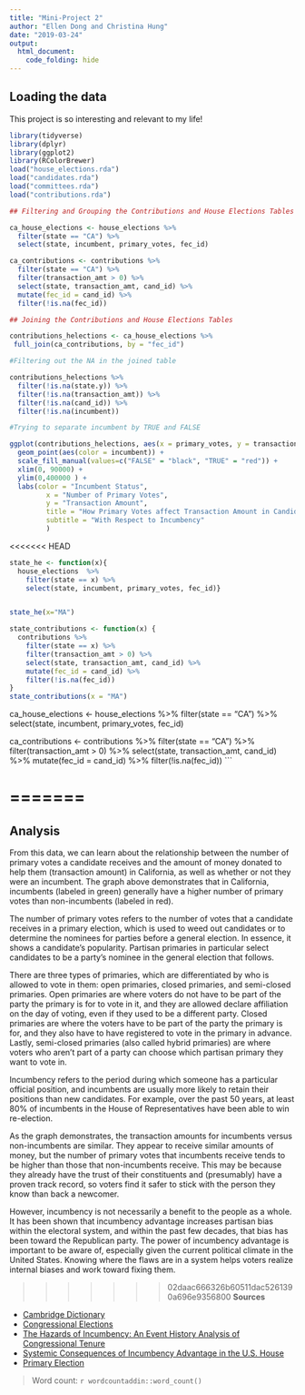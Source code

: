 ```yaml
---
title: "Mini-Project 2"
author: "Ellen Dong and Christina Hung"
date: "2019-03-24"
output: 
  html_document:
    code_folding: hide
---
```



## Loading the data

This project is so interesting and relevant to my life!  

```r
library(tidyverse)
library(dplyr)
library(ggplot2)
library(RColorBrewer)
load("house_elections.rda")
load("candidates.rda")
load("committees.rda")
load("contributions.rda")
```

```r
## Filtering and Grouping the Contributions and House Elections Tables

ca_house_elections <- house_elections %>%
  filter(state == "CA") %>%
  select(state, incumbent, primary_votes, fec_id)

ca_contributions <- contributions %>%
  filter(state == "CA") %>%
  filter(transaction_amt > 0) %>%
  select(state, transaction_amt, cand_id) %>%
  mutate(fec_id = cand_id) %>%
  filter(!is.na(fec_id))
```

```r
## Joining the Contributions and House Elections Tables

contributions_helections <- ca_house_elections %>% 
 full_join(ca_contributions, by = "fec_id")

```

```r

#Filtering out the NA in the joined table 

contributions_helections %>%
  filter(!is.na(state.y)) %>%
  filter(!is.na(transaction_amt)) %>%
  filter(!is.na(cand_id)) %>%
  filter(!is.na(incumbent))
```

```r

#Trying to separate incumbent by TRUE and FALSE

ggplot(contributions_helections, aes(x = primary_votes, y = transaction_amt)) + 
  geom_point(aes(color = incumbent)) + 
  scale_fill_manual(values=c("FALSE" = "black", "TRUE" = "red")) + 
  xlim(0, 90000) +
  ylim(0,400000 ) + 
  labs(color = "Incumbent Status", 
         x = "Number of Primary Votes", 
         y = "Transaction Amount", 
         title = "How Primary Votes affect Transaction Amount in Candidates in CA", 
         subtitle = "With Respect to Incumbency"
         )
```

<<<<<<< HEAD

```r

state_he <- function(x){
  house_elections  %>% 
    filter(state == x) %>%
    select(state, incumbent, primary_votes, fec_id)}


state_he(x="MA")

```

```r
state_contributions <- function(x) {
  contributions %>%
    filter(state == x) %>%
    filter(transaction_amt > 0) %>%
    select(state, transaction_amt, cand_id) %>%
    mutate(fec_id = cand_id) %>%
    filter(!is.na(fec_id))
}
state_contributions(x = "MA")
```


ca_house_elections <- house_elections %>%
  filter(state == "CA") %>%
  select(state, incumbent, primary_votes, fec_id)

ca_contributions <- contributions %>%
  filter(state == "CA") %>%
  filter(transaction_amt > 0) %>%
  select(state, transaction_amt, cand_id) %>%
  mutate(fec_id = cand_id) %>%
  filter(!is.na(fec_id))
```





=======
=======
## Analysis

From this data, we can learn about the relationship between the number of primary votes a candidate receives and the amount of money donated to help them (transaction amount) in California, as well as whether or not they were an incumbent. The graph above demonstrates that in California, incumbents (labeled in green) generally have a higher number of primary votes than non-incumbents (labeled in red).

The number of primary votes refers to the number of votes that a candidate receives in a primary election, which is used to weed out candidates or to determine the nominees for parties before a general election.  In essence, it shows a candidate’s popularity.  Partisan primaries in particular select candidates to be a party’s nominee in the general election that follows.  

There are three types of primaries, which are differentiated by who is allowed to vote in them: open primaries, closed primaries, and semi-closed primaries.  Open primaries are where voters do not have to be part of the party the primary is for to vote in it, and they are allowed declare affiliation on the day of voting, even if they used to be a different party.  Closed primaries are where the voters have to be part of the party the primary is for, and they also have to have registered to vote in the primary in advance.  Lastly, semi-closed primaries (also called hybrid primaries) are where voters who aren’t part of a party can choose which partisan primary they want to vote in.

Incumbency refers to the period during which someone has a particular official position, and incumbents are usually more likely to retain their positions than new candidates.  For example, over the past 50 years, at least 80% of incumbents in the House of Representatives have been able to win re-election.  

As the graph demonstrates, the transaction amounts for incumbents versus non-incumbents are similar.  They appear to receive similar amounts of money, but the number of primary votes that incumbents receive tends to be higher than those that non-incumbents receive.  This may be because they already have the trust of their constituents and (presumably) have a proven track record, so voters find it safer to stick with the person they know than back a newcomer.  

However, incumbency is not necessarily a benefit to the people as a whole.  It has been shown that incumbency advantage increases partisan bias within the electoral system, and within the past few decades, that bias has been toward the Republican party.  The power of incumbency advantage is important to be aware of, especially given the current political climate in the United States.  Knowing where the flaws are in a system helps voters realize internal biases and work toward fixing them. 



>>>>>>> 02daac666326b60511dac5261390a696e9356800
**Sources**

+ [Cambridge Dictionary](https://dictionary.cambridge.org/us/dictionary/english/incumbency
)
+ [Congressional Elections](https://courses.lumenlearning.com/boundless-politicalscience/chapter/congressional-elections/)
+ [The Hazards of Incumbency:
An Event History Analysis of Congressional Tenure](http://citeseerx.ist.psu.edu/viewdoc/download?doi=10.1.1.595.2136&rep=rep1&type=pdf)
+ [Systemic Consequences of Incumbency Advantage in the U.S. House](https://gking.harvard.edu/files/abs/sysconseq-abs.shtml)
+ [Primary Election](https://ballotpedia.org/Primary_election)


> Word count: `r wordcountaddin::word_count()`

